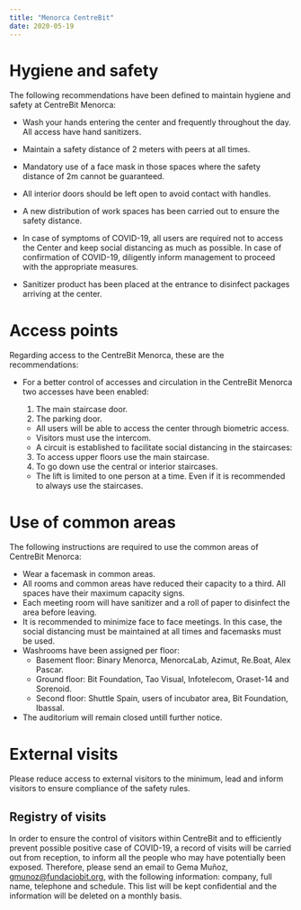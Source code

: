 ```yaml
---
title: "Menorca CentreBit"
date: 2020-05-19
---
```


# Hygiene and safety

The following recommendations have been defined to maintain hygiene and safety at CentreBit Menorca:

- Wash your hands entering the center and frequently throughout the day. All access have hand sanitizers.

- Maintain a safety distance of 2 meters with peers at all times.
- Mandatory use of a face mask in those spaces where the safety distance of 2m cannot be guaranteed.
- All interior doors should be left open to avoid contact with handles.
- A new distribution of work spaces has been carried out to ensure the safety distance.
- In case of symptoms of COVID-19, all users are required not to access the Center and keep social distancing as much as possible. In case of confirmation of COVID-19, diligently inform management to proceed with the appropriate measures.
- Sanitizer product has been placed at the entrance to disinfect packages arriving at the center.

# Access points

Regarding access to the CentreBit Menorca, these are the recommendations:

- For a better control of accesses and circulation in the CentreBit Menorca two accesses have been enabled:

  1. The main staircase door.
  2. The parking door.

  - All users will be able to access the center through biometric access.
  - Visitors must use the intercom.
  - A circuit is established to facilitate social distancing in the staircases:

  3. To access upper floors use the main staircase.
  4. To go down use the central or interior staircases.

  - The lift is limited to one person at a time. Even if it is recommended to always use the staircases.

# Use of common areas

The following instructions are required to use the common areas of CentreBit Menorca:

- Wear a facemask in common areas.
- All rooms and common areas have reduced their capacity to a third. All spaces have their maximum capacity signs.
- Each meeting room will have sanitizer and a roll of paper to disinfect the area before leaving.
- It is recommended to minimize face to face meetings. In this case, the social distancing must be maintained at all times and facemasks must be used.
- Washrooms have been assigned per floor:
  - Basement floor: Binary Menorca, MenorcaLab, Azimut, Re.Boat, Alex Pascar.
  - Ground floor: Bit Foundation, Tao Visual, Infotelecom, Oraset-14 and Sorenoid.
  - Second floor: Shuttle Spain, users of incubator area, Bit Foundation, Ibassal.
- The auditorium will remain closed untill further notice.

# External visits

Please reduce access to external visitors to the minimum, lead and inform visitors to ensure compliance of the safety rules.

## Registry of visits

In order to ensure the control of visitors within CentreBit and to efficiently prevent possible positive case of COVID-19, a record of visits will be carried out from reception, to inform all the people who may have potentially been exposed. Therefore, please send an email to Gema Muñoz, gmunoz@fundaciobit.org, with the following information: company, full name, telephone and schedule. This list will be kept confidential and the information will be deleted on a monthly basis.
